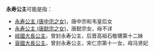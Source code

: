 '''永寿公主'''可能是指：

*[[永寿公主_(唐中宗之女)|永寿公主 (唐中宗之女)]]，唐中宗和韦皇后女
*[[永寿公主_(唐懿宗之女)|永寿公主 (唐懿宗之女)]]，唐懿宗女，母不详
*[[岐國大長公主|岐國大長公主]]，曾封永寿公主，后晋高祖石敬瑭第十二妹
*[[袞國大長公主|袞國大長公主]]，曾封永寿公主，宋仁宗第十一女，母冯贤妃

{{Disambig|Cat=公主封号消歧义}}